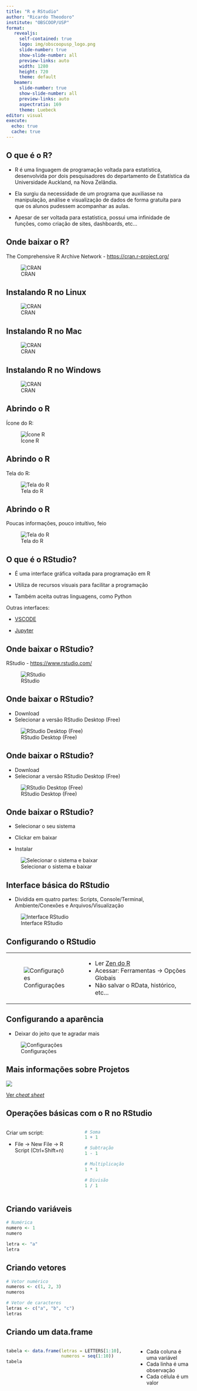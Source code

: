 ```yaml
---
title: "R e RStudio"
author: "Ricardo Theodoro"
institute: "OBSCOOP/USP"
format: 
   revealjs:
     self-contained: true
     logo: img/obscoopusp_logo.png
     slide-number: true
     show-slide-number: all
     preview-links: auto
     width: 1280
     height: 720
     theme: default
   beamer:
     slide-number: true
     show-slide-number: all
     preview-links: auto
     aspectratio: 169
     theme: Luebeck
editor: visual
execute:
  echo: true
  cache: true
---
```


## O que é o R?

-   R é uma linguagem de programação voltada para estatística, desenvolvida por dois pesquisadores do departamento de Estatística da Universidade Auckland, na Nova Zelândia.

-   Ela surgiu da necessidade de um programa que auxiliasse na manipulação, análise e visualização de dados de forma gratuíta para que os alunos pudessem acompanhar as aulas.

-   Apesar de ser voltada para estatística, possui uma infinidade de funções, como criação de sites, dashboards, etc...

## Onde baixar o R?

The Comprehensive R Archive Network - <https://cran.r-project.org/>

![CRAN](img/cran-selecionarsistema.png)

## Instalando R no Linux

![CRAN](img/instalando_ubuntu.png)

## Instalando R no Mac

![CRAN](img/instalando_mac.png)

## Instalando R no Windows

![CRAN](img/instalando_windows.png)

## Abrindo o R

Ícone do R:

![Ícone R](img/r_logo.png)

## Abrindo o R

Tela do R:

![Tela do R](img/abrindo_r.png)

## Abrindo o R

Poucas informações, pouco intuítivo, feio

![Tela do R](img/abrindo_r_utilizando.png)

## O que é o RStudio?

-   É uma interface gráfica voltada para programação em R

-   Utiliza de recursos visuais para facilitar a programação

-   Também aceita outras linguagens, como Python

Outras interfaces:

-   [VSCODE](https://code.visualstudio.com/Download)

-   [Jupyter](https://jupyter.org/install)

## Onde baixar o RStudio?

RStudio - <https://www.rstudio.com/>

![RStudio](img/rstudio_site.png)

## Onde baixar o RStudio?

-   Download
-   Selecionar a versão RStudio Desktop (Free)

![RStudio Desktop (Free)](img/rstudio_download_free.png)

## Onde baixar o RStudio?

-   Download
-   Selecionar a versão RStudio Desktop (Free)

![RStudio Desktop (Free)](img/rstudio_download_free.png)

## Onde baixar o RStudio?

-   Selecionar o seu sistema

-   Clickar em baixar

-   Instalar

![Selecionar o sistema e baixar](img/rstudio_selecionasistem_baixa.png)

## Interface básica do RStudio

-   Dividida em quatro partes: Scripts, Console/Terminal, Ambiente/Conexões e Arquivos/Visualização

![Interface RStudio](img/rsutido_interface.png)

## Configurando o RStudio

+------------------------------------------+-------------------------------------------------------------------+
| ![Configurações](img/rstudio_config.png) | -   Ler [Zen do R](https://curso-r.github.io/zen-do-r/index.html) |
|                                          | -   Acessar: Ferramentas -\> Opções Globais                       |
|                                          | -   Não salvar o RData, histórico, etc...                         |
+------------------------------------------+-------------------------------------------------------------------+

## Configurando a aparência

-   Deixar do jeito que te agradar mais

![Configurações](img/rstudio_config_layout.png)

## Mais informações sobre Projetos

![](img/rstudio_cheatsheet.png)

[Ver *cheat sheet*](https://raw.githubusercontent.com/rstudio/cheatsheets/main/rstudio-ide.pdf)

## Operações básicas com o R no RStudio

::: columns
::: {.column width="40%"}
Criar um script:

-   File -\> New File -\> R Script (Ctrl+Shift+n)
:::

::: {.column width="60%"}
```r
# Soma
1 + 1
```

```r
# Subtração
1 - 1
```

```r
# Multiplicação
1 * 1
```

```r
# Divisão
1 / 1
```
:::
:::

## Criando variáveis

```r
# Numérica
numero <- 1
numero
```

```r
letra <- "a"
letra
```

## Criando vetores

```r
# Vetor numérico
numeros <- c(1, 2, 3)
numeros
```

```r
# Vetor de caracteres
letras <- c("a", "b", "c")
letras
```

## Criando um data.frame

::: columns
::: {.column width="70%"}
```r
tabela <- data.frame(letras = LETTERS[1:10], 
                     numeros = seq(1:10))
tabela
```
:::

::: {.column width="30%"}
-   Cada coluna é uma variável
-   Cada linha é uma observação
-   Cada célula é um valor
:::
:::

